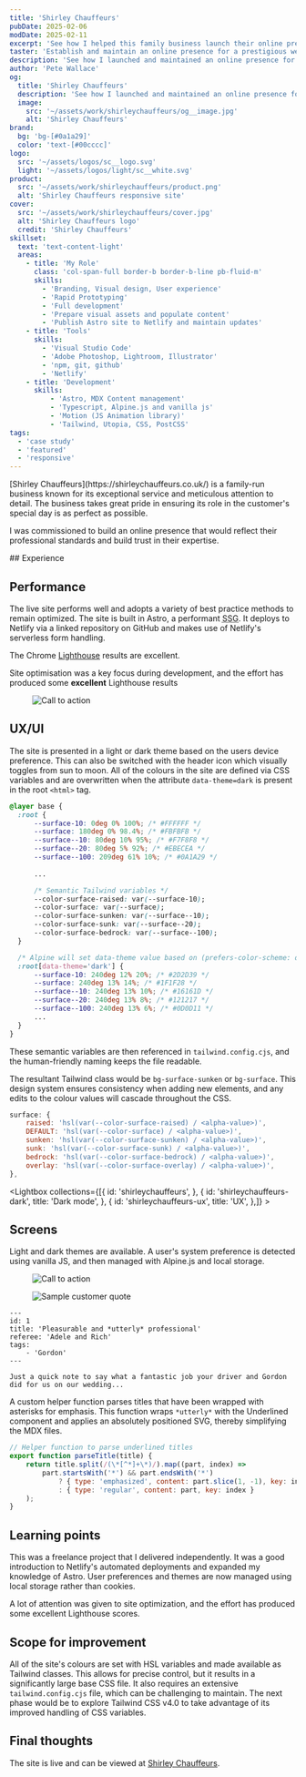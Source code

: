 ```yaml
---
title: 'Shirley Chauffeurs'
pubDate: 2025-02-06
modDate: 2025-02-11
excerpt: 'See how I helped this family business launch their online presence'
taster: 'Establish and maintain an online presence for a prestigious wedding chauffeur business.'
description: 'See how I launched and maintained an online presence for a prestigious wedding chauffeur business.'
author: 'Pete Wallace'
og:
  title: 'Shirley Chauffeurs'
  description: 'See how I launched and maintained an online presence for a prestigious wedding chauffeur business.'
  image: 
    src: '~/assets/work/shirleychauffeurs/og__image.jpg'
    alt: 'Shirley Chauffeurs'
brand: 
  bg: 'bg-[#0a1a29]'
  color: 'text-[#00cccc]'
logo:
  src: '~/assets/logos/sc__logo.svg'
  light: '~/assets/logos/light/sc__white.svg'
product: 
  src: '~/assets/work/shirleychauffeurs/product.png'
  alt: 'Shirley Chauffeurs responsive site'
cover:
  src: '~/assets/work/shirleychauffeurs/cover.jpg'
  alt: 'Shirley Chauffeurs logo'
  credit: 'Shirley Chauffeurs'
skillset:
  text: 'text-content-light'
  areas:
    - title: 'My Role'
      class: 'col-span-full border-b border-b-line pb-fluid-m'
      skills:
        - 'Branding, Visual design, User experience'
        - 'Rapid Prototyping'
        - 'Full development'
        - 'Prepare visual assets and populate content'
        - 'Publish Astro site to Netlify and maintain updates'
    - title: 'Tools'
      skills:
        - 'Visual Studio Code'
        - 'Adobe Photoshop, Lightroom, Illustrator'
        - 'npm, git, github'
        - 'Netlify'
    - title: 'Development'
      skills:
          - 'Astro, MDX Content management'
          - 'Typescript, Alpine.js and vanilla js'
          - 'Motion (JS Animation library)'
          - 'Tailwind, Utopia, CSS, PostCSS'
tags: 
  - 'case study'
  - 'featured'
  - 'responsive'
---
```




<p class="text-step-1">[Shirley Chauffeurs](https://shirleychauffeurs.co.uk/) is a family-run business known for its exceptional service and meticulous attention to detail. The business takes great pride in ensuring its role in the customer's special day is as perfect as possible.</p>

I was commissioned to build an online presence that would reflect their professional standards and build trust in their expertise. 

<Skills skillset={frontmatter.skillset} bg={frontmatter.brand.bg}>
## Experience
</Skills>

## Performance

The live site performs well and adopts a variety of best practice methods to remain optimized. The site is built in Astro, a performant <abbr title="Static Site Generator">SSG</abbr>. It deploys to Netlify via a linked repository on GitHub and makes use of Netlify's serverless form handling. 

The Chrome [Lighthouse](https://developer.chrome.com/docs/lighthouse/overview) results are excellent.

<div class="angleclip-tl-fluid-l px-safe-inline lg:angleclip-tl-fluid-2xl -mb-fluid-5xl pb-fluid-5xl col-[full] bg-radial-[at_50%_75%] from-slate-700 to-slate-950 to-90% pt-fluid-2xl lg:pt-fluid-3xl text-center not-rte">
  <div class="max-w-[100ch] mx-auto ">
  <Icon name="mdi:lighthouse" class="h-fluid-2xl w-fluid-2xl text-content-light mx-auto rounded-full bg-slate-700/80 p-fluid-xs mb-fluid-s" />
  <p class="font-headline text-step-2 md:text-step-4/tight font-normal text-content-light ">Site optimisation was a key focus during development, and the effort has produced some <strong class="font-extrabold">excellent</strong> Lighthouse results</p>
  </div>
</div>

<Figure  caption='100% achieved in 3 out of 4 categories' credit='Google Chrome Lighthouse' >
  <Image src={lighthouse} alt="Call to action" class="max-w-full mx-auto h-auto" quality={100} widths={[400, 760]} sizes={`768px`} />
</Figure>



## UX/UI
The site is presented in a light or dark theme based on the users device preference. This can also be switched with the header icon which visually toggles from sun to moon. All of the colours in the site are defined via CSS variables and are overwritten when the attribute `data-theme=dark` is present in the root `<html>` tag. 

``` css
@layer base {
  :root {
      --surface-10: 0deg 0% 100%; /* #FFFFFF */
      --surface: 180deg 0% 98.4%; /* #FBFBFB */
      --surface--10: 80deg 10% 95%; /* #F7F8F8 */
      --surface--20: 80deg 5% 92%; /* #EBECEA */
      --surface--100: 209deg 61% 10%; /* #0A1A29 */
      
      ...

      /* Semantic Tailwind variables */
      --color-surface-raised: var(--surface-10);
      --color-surface: var(--surface);
      --color-surface-sunken: var(--surface--10);
      --color-surface-sunk: var(--surface--20);
      --color-surface-bedrock: var(--surface--100);
  }

  /* Alpine will set data-theme value based on (prefers-color-scheme: dark) */
  :root[data-theme='dark'] {
      --surface-10: 240deg 12% 20%; /* #2D2D39 */
      --surface: 240deg 13% 14%; /* #1F1F28 */
      --surface--10: 240deg 13% 10%; /* #16161D */
      --surface--20: 240deg 13% 8%; /* #121217 */
      --surface--100: 240deg 13% 6%; /* #0D0D11 */
      ...
  }
}    
```

These semantic variables are then referenced in `tailwind.config.cjs`, and the human-friendly naming keeps the file readable.

The resultant Tailwind class would be `bg-surface-sunken` or `bg-surface`. This design system ensures consistency when adding new elements, and any edits to the colour values will cascade throughout the CSS. 

``` javascript
surface: {
    raised: 'hsl(var(--color-surface-raised) / <alpha-value>)',
    DEFAULT: 'hsl(var(--color-surface) / <alpha-value>)',
    sunken: 'hsl(var(--color-surface-sunken) / <alpha-value>)',
    sunk: 'hsl(var(--color-surface-sunk) / <alpha-value>)',
    bedrock: 'hsl(var(--color-surface-bedrock) / <alpha-value>)',
    overlay: 'hsl(var(--color-surface-overlay) / <alpha-value>)',
},
```


<Lightbox collections={[{
            id: 'shirleychauffeurs',
        },
        {
            id: 'shirleychauffeurs-dark',
            title: 'Dark mode',
        },
        {
            id: 'shirleychauffeurs-ux',
            title: 'UX',
        },]} >
<Fragment slot='title'>
## Screens
</Fragment>
Light and dark themes are available. A user's system preference is detected using vanilla JS, and then managed with Alpine.js and local storage.
</Lightbox>

<Figure  caption='Custom call to action for each car in the fleet' credit='Shirley Chauffeurs' >
  <Image src={cta} alt="Call to action" class="w-full h-auto" quality={'high'} widths={[400, 720, 960]} sizes={`768px`} />
</Figure>


<Figure  caption='Relevant testimonals are sorted to the front of the list using key words, and then limited to five. Selected words are highlighted with a svg underline to add emphasis and make the recommendataion appear more personable.'  >
  <Image src={quotation} alt="Sample customer quote" class="w-full h-auto" quality={'high'} widths={[400, 720, 960]} sizes={`769px`} />
</Figure>

``` astro
---
id: 1
title: 'Pleasurable and *utterly* professional'
referee: 'Adele and Rich'
tags:
    - 'Gordon'
---

Just a quick note to say what a fantastic job your driver and Gordon did for us on our wedding...
```

A custom helper function parses titles that have been wrapped with asterisks for emphasis. This function wraps `*utterly*` with the Underlined component and applies an absolutely positioned SVG, thereby simplifying the MDX files. 

``` javascript
// Helper function to parse underlined titles
export function parseTitle(title) {
    return title.split(/(\*[^*]+\*)/).map((part, index) => 
        part.startsWith('*') && part.endsWith('*')
            ? { type: 'emphasized', content: part.slice(1, -1), key: index }
            : { type: 'regular', content: part, key: index }
    );
}
```

## Learning points
This was a freelance project that I delivered independently. It was a good introduction to Netlify's automated deployments and expanded my knowledge of Astro. User preferences and themes are now managed using local storage rather than cookies.

A lot of attention was given to site optimization, and the effort has produced some excellent Lighthouse scores.

<BlockPicture src={basket_40} wrapper="my-fluid-l" alt="Close up of Wedding couple" credit={frontmatter.title}  />

## Scope for improvement
All of the site's colours are set with HSL variables and made available as Tailwind classes. This allows for precise control, but it results in a significantly large base CSS file. It also requires an extensive `tailwind.config.cjs` file, which can be challenging to maintain. The next phase would be to explore Tailwind CSS v4.0 to take advantage of its improved handling of CSS variables. 


## Final thoughts

The site is live and can be viewed at [Shirley Chauffeurs](https://shirleychauffeurs.co.uk/). 
